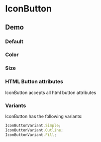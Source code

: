 
# IconButton

## Demo

### Default

<IconButton title='Poopy button'>
  <FaPoo />
</IconButton>

### Color

<IconButton color='main' title='Poopy button'>
  <FaPoo />
</IconButton>

### Size

<IconButton size='2rem' title='Poopy button'>
  <FaPoo />
</IconButton>

### HTML Button attributes

IconButton accepts all html button attributes

<IconButton title='Poopy button' disabled type='submit'>
  <FaPoo />
</IconButton>

### Variants

IconButton has the following variants:

```ts
IconButtonVariant.Simple;
IconButtonVariant.Outline;
IconButtonVariant.Fill;
```

<Row>
  <IconButton title='Poopy button'>
    <FaPoo />
  </IconButton>
  <IconButton title='Poopy button' variant={IconButtonVariant.Outline}>
    <FaPoo />
  </IconButton>
  <IconButton title='Poopy button' variant={IconButtonVariant.Fill}>
    <FaPoo />
  </IconButton>
</Row>
